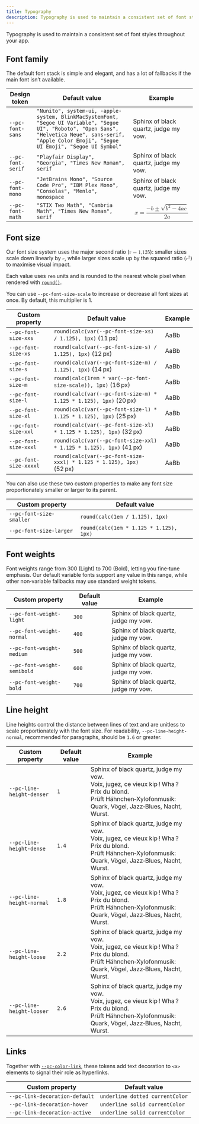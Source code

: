 ```yaml
---
title: Typography
description: Typography is used to maintain a consistent set of font styles throughout your app.
---
```


Typography is used to maintain a consistent set of font styles throughout your app.

## Font family

The default font stack is simple and elegant, and has a lot of fallbacks if the main font isn’t available.

| Design token      | Default value                                                                                                                                                                                            | Example                                                                                                                                                                                                                                                        |
| ----------------- | -------------------------------------------------------------------------------------------------------------------------------------------------------------------------------------------------------- | -------------------------------------------------------------------------------------------------------------------------------------------------------------------------------------------------------------------------------------------------------------- |
| `--pc-font-sans`  | `"Nunito", system-ui, -apple-system, BlinkMacSystemFont, "Segoe UI Variable", "Segoe UI", "Roboto", "Open Sans", "Helvetica Neue", sans-serif, "Apple Color Emoji", "Segoe UI Emoji", "Segoe UI Symbol"` | <span style="font-family: var(--pc-font-sans)">Sphinx of black quartz, judge my vow.</span>                                                                                                                                                                    |
| `--pc-font-serif` | `"Playfair Display", "Georgia", "Times New Roman", serif`                                                                                                                                                | <span style="font-family: var(--pc-font-serif)">Sphinx of black quartz, judge my vow.</span>                                                                                                                                                                   |
| `--pc-font-mono`  | `"JetBrains Mono", "Source Code Pro", "IBM Plex Mono", "Consolas", "Menlo", monospace`                                                                                                                   | <span style="font-family: var(--pc-font-mono)">Sphinx of black quartz, judge my vow.</span>                                                                                                                                                                    |
| `--pc-font-math`  | `"STIX Two Math", "Cambria Math", "Times New Roman", serif`                                                                                                                                              | <math display="block"><mrow><mi>x</mi><mo>=</mo><mfrac><mrow><mo>−</mo><mi>b</mi><mo>±</mo><msqrt><mrow><msup><mi>b</mi><mn>2</mn></msup><mo>−</mo><mn>4</mn><mi>a</mi><mi>c</mi></mrow></msqrt></mrow><mrow><mn>2</mn><mi>a</mi></mrow></mfrac></mrow></math> |

## Font size

Our font size system uses the major second ratio (<math display="inline"><mrow><mtext>r</mtext><mo>=</mo><mn>1,125</mn></mrow></math>): smaller sizes scale down linearly by <math display="inline"><mi>r</mi></math>, while larger sizes scale up by the squared ratio (<math display="inline"><msup><mi>r</mi><mn>2</mn></msup></math>) to maximise visual impact.

Each value uses `rem` units and is rounded to the nearest whole pixel when rendered with [`round()`](https://developer.mozilla.org/en-US/docs/Web/CSS/round).

You can use `--pc-font-size-scale` to increase or decrease all font sizes at once. By default, this multiplier is 1.

| Custom property        | Default value                                                        | Example                                                        |
| ---------------------- | -------------------------------------------------------------------- | -------------------------------------------------------------- |
| `--pc-font-size-xxs`   | `round(calc(var(--pc-font-size-xs) / 1.125), 1px)` (11 px)           | <span style="font-size: var(--pc-font-size-xxs)">AaBb</span>   |
| `--pc-font-size-xs`    | `round(calc(var(--pc-font-size-s) / 1.125), 1px)` (12 px)            | <span style="font-size: var(--pc-font-size-xs)">AaBb</span>    |
| `--pc-font-size-s`     | `round(calc(var(--pc-font-size-m) / 1.125), 1px)` (14 px)            | <span style="font-size: var(--pc-font-size-s)">AaBb</span>     |
| `--pc-font-size-m`     | `round(calc(1rem * var(--pc-font-size-scale)), 1px)` (16 px)         | <span style="font-size: var(--pc-font-size-m)">AaBb</span>     |
| `--pc-font-size-l`     | `round(calc(var(--pc-font-size-m) * 1.125 * 1.125), 1px)` (20 px)    | <span style="font-size: var(--pc-font-size-l)">AaBb</span>     |
| `--pc-font-size-xl`    | `round(calc(var(--pc-font-size-l) * 1.125 * 1.125), 1px)` (25 px)    | <span style="font-size: var(--pc-font-size-xl)">AaBb</span>    |
| `--pc-font-size-xxl`   | `round(calc(var(--pc-font-size-xl) * 1.125 * 1.125), 1px)` (32 px)   | <span style="font-size: var(--pc-font-size-xxl)">AaBb</span>   |
| `--pc-font-size-xxxl`  | `round(calc(var(--pc-font-size-xxl) * 1.125 * 1.125), 1px)` (41 px)  | <span style="font-size: var(--pc-font-size-xxxl)">AaBb</span>  |
| `--pc-font-size-xxxxl` | `round(calc(var(--pc-font-size-xxxl) * 1.125 * 1.125), 1px)` (52 px) | <span style="font-size: var(--pc-font-size-xxxxl)">AaBb</span> |

You can also use these two custom properties to make any font size proportionately smaller or larger to its parent.

| Custom property          | Default value                           |
| ------------------------ | --------------------------------------- |
| `--pc-font-size-smaller` | `round(calc(1em / 1.125), 1px)`         |
| `--pc-font-size-larger`  | `round(calc(1em * 1.125 * 1.125), 1px)` |

## Font weights

Font weights range from 300 (Light) to 700 (Bold), letting you fine‐tune emphasis. Our default variable fonts support any value in this range, while other non‐variable fallbacks may use standard weight tokens.

| Custom property             | Default value | Example                                                                                                |
| --------------------------- | ------------- | ------------------------------------------------------------------------------------------------------ |
| `--pc-font-weight-light`    | `300`         | <span style="font-weight: var(--pc-font-weight-light)">Sphinx of black quartz, judge my vow.</span>    |
| `--pc-font-weight-normal`   | `400`         | <span style="font-weight: var(--pc-font-weight-normal)">Sphinx of black quartz, judge my vow.</span>   |
| `--pc-font-weight-medium`   | `500`         | <span style="font-weight: var(--pc-font-weight-medium)">Sphinx of black quartz, judge my vow.</span>   |
| `--pc-font-weight-semibold` | `600`         | <span style="font-weight: var(--pc-font-weight-semibold)">Sphinx of black quartz, judge my vow.</span> |
| `--pc-font-weight-bold`     | `700`         | <span style="font-weight: var(--pc-font-weight-bold)">Sphinx of black quartz, judge my vow.</span>     |

## Line height

Line heights control the distance between lines of text and are unitless to scale proportionately with the font size. For readability, `--pc-line-height-normal`, recommended for paragraphs, should be `1.6` or greater.

| Custom property           | Default value | Example                                                                                                                                                                                                                            |
| ------------------------- | ------------- | ---------------------------------------------------------------------------------------------------------------------------------------------------------------------------------------------------------------------------------- |
| `--pc-line-height-denser` | `1`           | <div style="line-height: var(--pc-line-height-denser)">Sphinx of black quartz, judge my vow.<br />Voix, jugez, ce vieux kip ! Wha ? Prix du blond.<br />Prüft Hähnchen‐Xylofonmusik: Quark, Vögel, Jazz‐Blues, Nacht, Wurst.</div> |
| `--pc-line-height-dense`  | `1.4`         | <div style="line-height: var(--pc-line-height-dense)">Sphinx of black quartz, judge my vow.<br />Voix, jugez, ce vieux kip ! Wha ? Prix du blond.<br />Prüft Hähnchen‐Xylofonmusik: Quark, Vögel, Jazz‐Blues, Nacht, Wurst.</div>  |
| `--pc-line-height-normal` | `1.8`         | <div style="line-height: var(--pc-line-height-normal)">Sphinx of black quartz, judge my vow.<br />Voix, jugez, ce vieux kip ! Wha ? Prix du blond.<br />Prüft Hähnchen‐Xylofonmusik: Quark, Vögel, Jazz‐Blues, Nacht, Wurst.</div> |
| `--pc-line-height-loose`  | `2.2`         | <div style="line-height: var(--pc-line-height-loose)">Sphinx of black quartz, judge my vow.<br />Voix, jugez, ce vieux kip ! Wha ? Prix du blond.<br />Prüft Hähnchen‐Xylofonmusik: Quark, Vögel, Jazz‐Blues, Nacht, Wurst.</div>  |
| `--pc-line-height-looser` | `2.6`         | <div style="line-height: var(--pc-line-height-looser)">Sphinx of black quartz, judge my vow.<br />Voix, jugez, ce vieux kip ! Wha ? Prix du blond.<br />Prüft Hähnchen‐Xylofonmusik: Quark, Vögel, Jazz‐Blues, Nacht, Wurst.</div> |

## Links

Together with [`--pc-color-link`](/design-tokens/colour/#text), these tokens add text decoration to `<a>` elements to signal their role as hyperlinks.

| Custom property                | Default value                   |
| ------------------------------ | ------------------------------- |
| `--pc-link-decoration-default` | `underline dotted currentColor` |
| `--pc-link-decoration-hover`   | `underline solid currentColor`  |
| `--pc-link-decoration-active`  | `underline solid currentColor`  |
